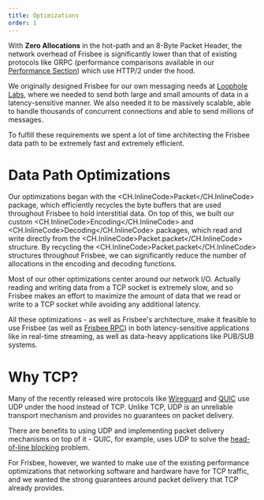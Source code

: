 ```yaml
---
title: Optimizations
order: 1
---
```


With **Zero Allocations** in the hot-path and an 8-Byte Packet Header, the network overhead of Frisbee is significantly
lower than that of existing protocols like GRPC (performance comparisons available in our [Performance Section](https://frisbee.sh/performance/introduction))
which use HTTP/2 under the hood.

We originally designed Frisbee for our own messaging needs at [Loophole Labs](https://loopholelabs.io), where we needed
to send both large and small amounts of data in a latency-sensitive manner. We also needed it to be massively scalable,
able to handle thousands of concurrent connections and able to send millions of messages.

To fulfill these requirements we spent a lot of time architecting the Frisbee data path to be extremely fast and extremely efficient.

# Data Path Optimizations

Our optimizations began with the <CH.InlineCode>Packet</CH.InlineCode> package, which efficiently recycles the byte buffers
that are used throughout Frisbee to hold interstitial data. On top of this, we built our custom <CH.InlineCode>Encoding</CH.InlineCode>
and <CH.InlineCode>Decoding</CH.InlineCode> packages, which read and write directly from the <CH.InlineCode>Packet.packet</CH.InlineCode>
structure. By recycling the <CH.InlineCode>Packet.packet</CH.InlineCode> structures throughout Frisbee, we can significantly reduce
the number of allocations in the encoding and decoding functions.

Most of our other optimizations center around our network I/O. Actually reading and writing data from a TCP socket
is extremely slow, and so Frisbee makes an effort to maximize the amount of data that we read or write to a TCP socket
while avoiding any additional latency.

All these optimizations - as well as Frisbee's architecture, make it feasible to use Frisbee (as well as [Frisbee RPC]())
in both latency-sensitive applications like in real-time streaming, as well as data-heavy applications like PUB/SUB systems.

# Why TCP?

Many of the recently released wire protocols like [Wireguard](https://www.wireguard.com/) and [QUIC](https://datatracker.ietf.org/doc/html/rfc9000)
use UDP under the hood instead of TCP. Unlike TCP, UDP is an unreliable transport mechanism and provides no guarantees
on packet delivery.

There are benefits to using UDP and implementing packet delivery mechanisms on top of it - QUIC, for example, uses
UDP to solve the [head-of-line blocking](https://calendar.perfplanet.com/2020/head-of-line-blocking-in-quic-and-http-3-the-details/)
problem.

For Frisbee, however, we wanted to make use of the existing performance optimizations that networking software and hardware
have for TCP traffic, and we wanted the strong guarantees around packet delivery that TCP already provides.
